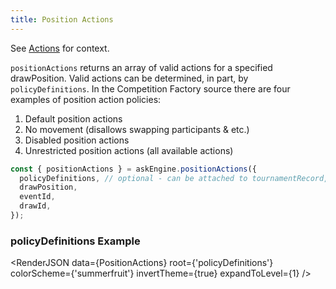 ```yaml
---
title: Position Actions
---
```



See [Actions](/docs/concepts/actions) for context.

`positionActions` returns an array of valid actions for a specified drawPosition. Valid actions can be determined, in part, by
`policyDefinitions`. In the Competition Factory source there are four examples of position action policies:

1. Default position actions
2. No movement (disallows swapping participants & etc.)
3. Disabled position actions
4. Unrestricted position actions (all available actions)

```js
const { positionActions } = askEngine.positionActions({
  policyDefinitions, // optional - can be attached to tournamentRecord, event, or draw
  drawPosition,
  eventId,
  drawId,
});
```

### policyDefinitions Example

<RenderJSON
  data={PositionActions}
  root={'policyDefinitions'}
  colorScheme={'summerfruit'}
  invertTheme={true}
  expandToLevel={1}
/>
